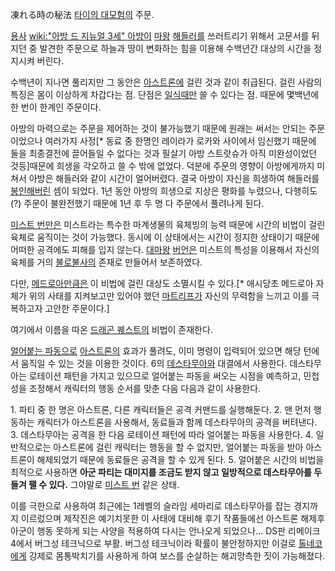 凍れる時の秘法
[[타이의 대모험]]의 주문.

[[용사]] [[wiki:"아방 드 지뉴얼 3세" 아방]]이 [[마왕]] [[해들러]]를 쓰러트리기 위해서 고문서를 뒤지던 중 발견한 주문으로 하늘과 땅이 변화하는 힘을 이용해 수백년간 대상의 시간을 정지시켜 버린다.

수백년이 지나면 풀리지만 그 동안은 [[아스트론]]에 걸린 것과 같이 취급된다. 걸린 사람의 특징은 몸이 이상하게 차갑다는 점. 단점은 [[일식]]때만 쓸 수 있다는 점. 때문에 몇백년에 한 번이 한계인 주문이다. 

아방의 마력으로는 주문을 제어하는 것이 불가능했기 때문에 원래는 써서는 안되는 주문이었으나 여러가지 사정[* 동료 중 한명인 레이라가 로카와 사이에서 임신했기 때문에 둘을 최종결전에 끌어들일 수 없다는 것과 필살기 아방 스트랏슈가 아직 미완성이었던 것등]때문에 희생을 각오하고 쓸 수 밖에 없었다. 덕분에 주문의 영향이 아방에게까지 미쳐서 아방은 해들러와 같이 시간이 얼어버렸다. 결국 아방이 자신을 희생하여 해들러를 [[봉인]]해버린 셈이 되었다. 1년 동안 아방의 희생으로 지상은 평화를 누렸으나, 다행히도(?) 주문이 불완전했기 때문에 1년 후 두 명 다 주문에서 풀려나게 된다.

[[미스트 번]]만은 미스트라는 특수한 마계생물의 육체빙의 능력 때문에 시간의 비법이 걸린 육체로 움직이는 것이 가능했다. 동시에 이 상태에서는 시간이 정지한 상태이기 때문에 어떠한 공격에도 피해를 입지 않는다. [[대마왕]] [[버언]]은 미스트의 특성을 이용해서 자신의 육체를 거의 [[불로불사]]의 존재로 만들어서 보존하였다.

다만, [[메드로아]]만큼은 이 비법에 걸린 대상도 소멸시킬 수 있다.[* 애시당초 메드로아 자체가 위의 사태를 지켜보고만 있어야 했던 [[마트리프]]가 자신의 무력함을 느끼고 이를 극복하고자 고안한 주문이다.] 

여기에서 이름을 따온 [[드래곤 퀘스트]]의 비법이 존재한다.

[[얼어붙는 파동]]으로 [[아스트론]]의 효과가 풀려도, 이미 명령이 입력되어 있으면 해당 턴에서 움직일 수 있는 것을 이용한 것이다. 6의 [[데스타무아]]와 대결에서 사용한다. 데스타무아는 로테이션 패턴을 가지고 있으므로 얼어붙는 파동을 써오는 시점을 예측하고, 민첩성을 조정해서 캐릭터의 행동 순서를 맞춘 다음 다음과 같이 사용한다.

1. 파티 중 한 명은 아스트론, 다른 캐릭터들은 공격 커맨드를 실행해둔다.
2. 맨 먼저 행동하는 캐릭터가 아스트론을 사용해서, 동료들과 함께 데스타무아의 공격을 버텨낸다.
3. 데스타무아는 공격을 한 다음 로테이션 패턴에 따라 얼어붙는 파동을 사용한다.
4. 일반적으로는 아스트론에 걸린 캐릭터는 행동을 할 수 없지만, 얼어붙는 파동을 받아 아스트론이 해제되었기 때문에 동료들은 공격을 할 수 있게 된다.
5. 얼어붙은 시간의 비법을 최적으로 사용하면 '''아군 파티는 대미지를 조금도 받지 않고 일방적으로 데스타무아를 두들겨 팰 수 있다.''' 그야말로 [[미스트 번]] 같은 상태.

이를 극한으로 사용하여 최근에는 1레벨의 슬라임 세마리로 데스타무아를 잡는 경지까지 이르렀으며 제작진은 예기치못한 이 사태에 대비해 후기 작품들에선 아스트론 해제후 아군이 행동 못하게 되는 사양을 적용하여 다시는 안나오게 되었으나… DS판 리메이크 4에서 버그성 테크닉으로 부활. 버그성 테크닉이라 확률이 불안정하지만 이걸로 [[톨네코]]에게 강제로 몸통박치기를 사용하게 하여 보스를 순살하는 해괴망측한 짓이 가능해졌다.
